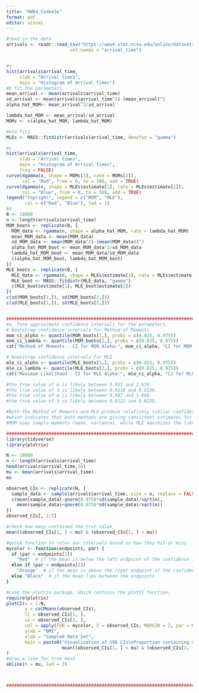 ```yaml
---
title: "HW04_Code43e"
format: pdf
editor: visual
---
```


```r
#read in the data
arrivals <- readr::read_csv("https://www4.stat.ncsu.edu/online/datasets/gamma-arrivals.csv",
                        col_names = "arrival_time")


#a
hist(arrivals$arrival_time,
     xlab = "Arrival times",
     main = "Histogram of Arrival Times")
#b fit the parameters
mean_arrival <- mean(arrivals$arrival_time)
sd_arrival <- mean(arrivals$arrival_time^2)-(mean_arrival)^2
alpha_hat_MOM<- mean_arrival^2/sd_arrival

lambda_hat_MOM <- mean_arrival/sd_arrival
MOMs <- c(alpha_hat_MOM, lambda_hat_MOM)

#mle fits
MLEs <- MASS::fitdistr(arrivals$arrival_time, densfun = "gamma")

#c
hist(arrivals$arrival_time,
     xlab = "Arrival times",
     main = "Histogram of Arrival Times",
     freq = FALSE)
curve(dgamma(x, shape = MOMs[1], rate = MOMs[2]),
      col = "Red", from = 0, to = 500, add = TRUE)
curve(dgamma(x, shape = MLEs$estimate[1], rate = MLEs$estimate[2]),
      col = "Blue", from = 0, to = 500, add = TRUE)
legend("topright", legend = c("MOM", "MLE"),
       col = c("Red", "Blue"), lwd = 1)
#d
B <- 10000
n <- length(arrivals$arrival_time)
MOM_boots <- replicate(B, {
  MOM_data <- rgamma(n, shape = alpha_hat_MOM, rate = lambda_hat_MOM)
  mean_MOM_data <- mean(MOM_data)
  sd_MOM_data <- mean(MOM_data^2)-(mean(MOM_data))^2
  alpha_hat_MOM_boot <- mean_MOM_data^2/sd_MOM_data
  lambda_hat_MOM_boot <- mean_MOM_data/sd_MOM_data
  c(alpha_hat_MOM_boot, lambda_hat_MOM_boot)
})
MLE_boots <- replicate(B, {
  MLE_data <- rgamma(n, shape = MLEs$estimate[1], rate = MLEs$estimate[2])
  MLE_boot <- MASS::fitdistr(MLE_data, "gamma")
  c(MLE_boot$estimate[1], MLE_boot$estimate[2])
})
c(sd(MOM_boots[1,]), sd(MOM_boots[2,]))
c(sd(MLE_boots[1,]), sd(MLE_boots[2,]))


##############################################################################
#e. form approximate confidence intervals for the parameters.
# Bootstrap confidence intervals for Method of Moments
mom_ci_alpha <- quantile(MOM_boots[1,], probs = c(0.025, 0.975))
mom_ci_lambda <- quantile(MOM_boots[2,], probs = c(0.025, 0.975))
cat("Method of Moments - CI for MON Aloha:", mom_ci_alpha, "CI for MOM Lambda:", mom_ci_lambda, "\n")

# Bootstrap confidence intervals for MLE
mle_ci_alpha <- quantile(MLE_boots[1,], probs = c(0.025, 0.975))
mle_ci_lambda <- quantile(MLE_boots[2,], probs = c(0.025, 0.975))
cat("Maximum Likelihood - CI for MLE Alpha:", mle_ci_alpha, "CI for MLE Lambda:", mle_ci_lambda, "\n")

#the true value of α is likely between 0.951 and 1.076.
#the true value of λ is likely between 0.0118 and 0.0136.
#the true value of α is likely between 0.987 and 1.068.
#the true value of λ is likely between 0.0122 and 0.0135.

#Both the Method of Moments and MLE produce relatively similar confidence intervals for α and λ, 
#which indicates that both methods are giving consistent estimates for these parameters based on data.
#MOM uses sample moments (mean, variance), while MLE maximizes the likelihood of the data given the model.

##############################################################################
library(tidyverse)
library(plotrix)

N <- 10000
n <- length(arrivals$arrival_time)
head(arrivals$arrival_time,10)
mu <- mean(arrivals$arrival_time)
mu

observed_CIs <- replicate(N, {
  sample_data <- sample(arrivals$arrival_time, size = n, replace = FALSE)
  c(mean(sample_data)-qnorm(0.975)*sd(sample_data)/sqrt(n),
    mean(sample_data)+qnorm(0.975)*sd(sample_data)/sqrt(n))
})
observed_CIs[, 1:5]

#check how many contained the trut value
mean((observed_CIs[1, ] < mu) & (observed_CIs[2, ] > mu))

#quick function to color our intervals based on how they hit or miss
mycolor <- function(endpoints, par) {
  if (par < endpoints[1]) 
    "Red"  # if the mean is below the left endpoint of the confidence interval
  else if (par > endpoints[2]) 
    "Orange"  # if the mean is above the right endpoint of the confidence interval
  else "Black"  # if the mean lies between the endpoints
}

#Load the plotrix package, which contains the plotCI function.
require(plotrix)
plotCI(x = 1:N, 
       y = colMeans(observed_CIs), 
       li = observed_CIs[1, ], 
       ui = observed_CIs[2, ],
       col = apply(FUN = mycolor, X = observed_CIs, MARGIN = 2, par = mu), 
       ylab = "BMI",
       xlab = "Sampled Data Set",
       main = paste0("Visualization of 100 CIs\nProportion containing mu = ", 
                     mean((observed_CIs[1, ] < mu) & (observed_CIs[2, ] > mu)))
)
#draw a line for true mean
abline(h = mu, lwd = 2) 



##############################################################################


```
